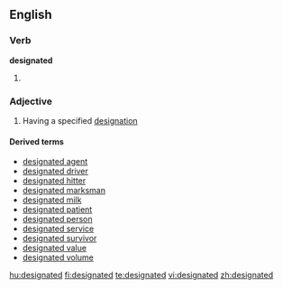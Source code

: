 ==English==

===Verb===
'''designated'''

# {{past of|[[designate]]}}

===Adjective===
{{en-adj|-}}

# Having a specified [[designation]]

====Derived terms====
*[[designated agent]]
*[[designated driver]]
*[[designated hitter]]
*[[designated marksman]]
*[[designated milk]]
*[[designated patient]]
*[[designated person]]
*[[designated service]]
*[[designated survivor]]
*[[designated value]]
*[[designated volume]]

[[hu:designated]]
[[fi:designated]]
[[te:designated]]
[[vi:designated]]
[[zh:designated]]